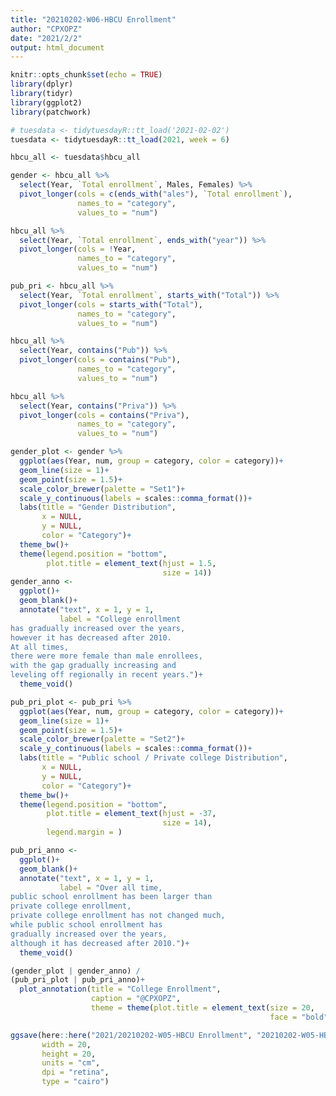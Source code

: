 ```yaml
---
title: "20210202-W06-HBCU Enrollment"
author: "CPXOPZ"
date: "2021/2/2"
output: html_document
---
```


```r
knitr::opts_chunk$set(echo = TRUE)
library(dplyr)
library(tidyr)
library(ggplot2)
library(patchwork)
```

```r
# tuesdata <- tidytuesdayR::tt_load('2021-02-02')
tuesdata <- tidytuesdayR::tt_load(2021, week = 6)

hbcu_all <- tuesdata$hbcu_all
```

```r
gender <- hbcu_all %>% 
  select(Year, `Total enrollment`, Males, Females) %>% 
  pivot_longer(cols = c(ends_with("ales"), `Total enrollment`),
               names_to = "category",
               values_to = "num")

hbcu_all %>% 
  select(Year, `Total enrollment`, ends_with("year")) %>% 
  pivot_longer(cols = !Year,
               names_to = "category",
               values_to = "num")

pub_pri <- hbcu_all %>% 
  select(Year, `Total enrollment`, starts_with("Total")) %>% 
  pivot_longer(cols = starts_with("Total"),
               names_to = "category",
               values_to = "num")

hbcu_all %>% 
  select(Year, contains("Pub")) %>% 
  pivot_longer(cols = contains("Pub"),
               names_to = "category",
               values_to = "num")

hbcu_all %>% 
  select(Year, contains("Priva")) %>% 
  pivot_longer(cols = contains("Priva"),
               names_to = "category",
               values_to = "num")
```

```r
gender_plot <- gender %>% 
  ggplot(aes(Year, num, group = category, color = category))+
  geom_line(size = 1)+
  geom_point(size = 1.5)+
  scale_color_brewer(palette = "Set1")+
  scale_y_continuous(labels = scales::comma_format())+
  labs(title = "Gender Distribution",
       x = NULL,
       y = NULL,
       color = "Category")+
  theme_bw()+
  theme(legend.position = "bottom",
        plot.title = element_text(hjust = 1.5,
                                  size = 14))
gender_anno <- 
  ggplot()+
  geom_blank()+
  annotate("text", x = 1, y = 1,
           label = "College enrollment
has gradually increased over the years,
however it has decreased after 2010.
At all times, 
there were more female than male enrollees,
with the gap gradually increasing and 
leveling off regionally in recent years.")+
  theme_void()

pub_pri_plot <- pub_pri %>% 
  ggplot(aes(Year, num, group = category, color = category))+
  geom_line(size = 1)+
  geom_point(size = 1.5)+
  scale_color_brewer(palette = "Set2")+
  scale_y_continuous(labels = scales::comma_format())+
  labs(title = "Public school / Private college Distribution",
       x = NULL,
       y = NULL,
       color = "Category")+
  theme_bw()+
  theme(legend.position = "bottom",
        plot.title = element_text(hjust = -37,
                                  size = 14),
        legend.margin = )

pub_pri_anno <- 
  ggplot()+
  geom_blank()+
  annotate("text", x = 1, y = 1,
           label = "Over all time, 
public school enrollment has been larger than 
private college enrollment,
private college enrollment has not changed much, 
while public school enrollment has 
gradually increased over the years,
although it has decreased after 2010.")+
  theme_void()


```

```r
(gender_plot | gender_anno) /
(pub_pri_plot | pub_pri_anno)+
  plot_annotation(title = "College Enrollment",
                  caption = "@CPXOPZ",
                  theme = theme(plot.title = element_text(size = 20,
                                                          face = "bold")))

ggsave(here::here("2021/20210202-W05-HBCU Enrollment", "20210202-W05-HBCU_Enrollment.png"),
       width = 20,
       height = 20,
       units = "cm",
       dpi = "retina",
       type = "cairo")
```

